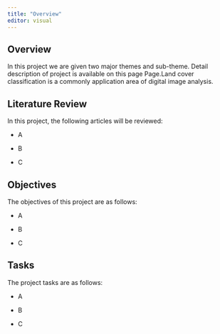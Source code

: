 ```yaml
---
title: "Overview"
editor: visual
---
```


## Overview

In this project we are given two major themes and sub-theme. Detail description of project is available on this page Page.Land cover classification is a commonly application area of digital image analysis.

## Literature Review

In this project, the following articles will be reviewed:

-   A

-   B

-   C

## Objectives

The objectives of this project are as follows:

-   A

-   B

-   C

## Tasks

The project tasks are as follows:

-   A

-   B

-   C
